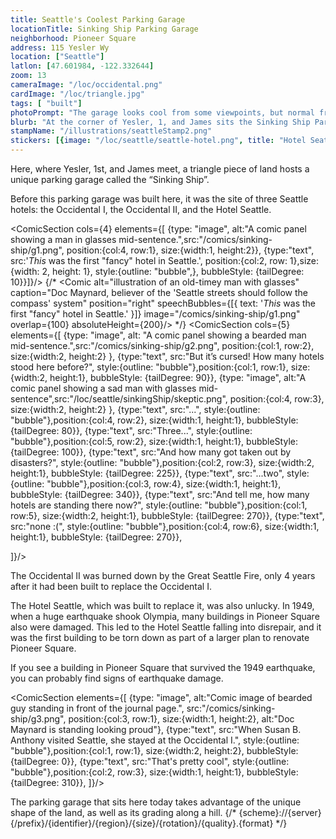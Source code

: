 ```yaml
---
title: Seattle's Coolest Parking Garage
locationTitle: Sinking Ship Parking Garage
neighborhood: Pioneer Square
address: 115 Yesler Wy
location: ["Seattle"]
latlon: [47.601984, -122.332644]
zoom: 13
cameraImage: "/loc/occidental.png"
cardImage: "/loc/triangle.jpg"
tags: [ "built"]
photoPrompt: "The garage looks cool from some viewpoints, but normal from others. Find the best and worst angles of the garage."
blurb: "At the corner of Yesler, 1, and James sits the Sinking Ship Parking Garage, which was voted the coolest parking garage in the country. But before it was a parking garage, a famous hotel sat here."
stampName: "/illustrations/seattleStamp2.png"
stickers: [{image: "/loc/seattle/seattle-hotel.png", title: "Hotel Seattle", linkOut: "https://www.loc.gov/resource/gdcmassbookdig.metropolitanseat00unse/?sp=19&r=-0.073,0.224,0.854,0.482,0"},{image: "/loc/seattle/sinkingShip/skeptic.png"}]
---
```


<LOCItem
    type="map"
    linkOut="https://www.loc.gov/item/75696663/"
    alt="Color map showing an aerial view of Seattle in the 1890s with street names."
    image="/loc/triangle.jpg"
    caption="Map of Seattle in 1891"/>

Here, where Yesler, 1st, and James meet, a triangle piece of land hosts a unique parking garage called the “Sinking Ship”.

Before this parking garage was built here, it was the site of three Seattle hotels: the Occidental I, the Occidental II, and the Hotel Seattle.

<LOCItem
    type="book"
    linkOut="https://www.loc.gov/resource/gdcmassbookdig.seattlememories00redf/?sp=21"
    alt="A black and white photograph of the Occidental Hotel. There is a crowd and horse-drawn carriages surrounding the hotel, which is decorated with a striped banner. "
    image="/loc/occidental.png"
    caption="Occidental Hotel"/>
<ComicSection cols={4} elements={[
    {type: "image", alt:"A comic panel showing a man in glasses mid-sentence.",src:"/comics/sinking-ship/g1.png", position:{col:4, row:1}, size:{width:1, height:2}},
    {type:"text", src:'*This* was the first "fancy" hotel in Seattle.', position:{col:2, row: 1},size:{width: 2, height: 1}, style:{outline: "bubble",}, bubbleStyle: {tailDegree: 10}}]}/>
{/* <Comic alt="illustration of an old-timey man with glasses" caption="Doc Maynard, believer of the 'Seattle streets should follow the compass' system" position="right" speechBubbles={[{ text: '*This* was the first "fancy" hotel in Seattle.' }]} image="/comics/sinking-ship/g1.png" overlap={100} absoluteHeight={200}/> */}
<LOCItem
    type="book"
    linkOut="https://www.loc.gov/resource/gdcmassbookdig.metropolitanseat00unse/?sp=19&r=-0.073,0.224,0.854,0.482,0"
    alt="A black and white photograph showing a front-view of the Hotel Seattle which is shaped like a wedge. There are people walking, and horses pulling carriages on the streets on either side of the hotel. "
    caption="Hotel Seattle"
    image="/loc/seattle/seattle-hotel.png"/>
<ComicSection cols={5} elements={[
    {type: "image", alt: "A comic panel showing a bearded man mid-sentence.",src:"/comics/sinking-ship/g2.png", position:{col:1, row:2}, size:{width:2, height:2} },
    {type:"text", src:"But it’s cursed! How many hotels stood here before?", style:{outline: "bubble"},position:{col:1, row:1}, size:{width:2, height:1}, bubbleStyle: {tailDegree: 90}},
    {type: "image", alt:"A comic panel showing a sad man with glasses mid-sentence",src:"/loc/seattle/sinkingShip/skeptic.png", position:{col:4, row:3}, size:{width:2, height:2} },
    {type:"text", src:"...", style:{outline: "bubble"},position:{col:4, row:2}, size:{width:1, height:1}, bubbleStyle: {tailDegree: 80}},
    {type:"text", src:"Three...", style:{outline: "bubble"},position:{col:5, row:2}, size:{width:1, height:1}, bubbleStyle: {tailDegree: 100}},
    {type:"text", src:"And how many got taken out by disasters?", style:{outline: "bubble"},position:{col:2, row:3}, size:{width:2, height:1}, bubbleStyle: {tailDegree: 225}},
    {type:"text", src:"...two", style:{outline: "bubble"},position:{col:3, row:4}, size:{width:1, height:1}, bubbleStyle: {tailDegree: 340}},
    {type:"text", src:"And tell me, how many hotels are standing there now?", style:{outline: "bubble"},position:{col:1, row:5}, size:{width:2, height:1}, bubbleStyle: {tailDegree: 270}},
    {type:"text", src:"none :(", style:{outline: "bubble"},position:{col:4, row:6}, size:{width:1, height:1}, bubbleStyle: {tailDegree: 270}},

]}/>

The Occidental II was burned down by the Great Seattle Fire, only 4 years after it had been built to replace the Occidental I.

The Hotel Seattle, which was built to replace it, was also unlucky. In 1949, when a huge earthquake shook Olympia, many buildings in Pioneer Square also were damaged. This led to the Hotel Seattle falling into disrepair, and it was the first building to be torn down as part of a larger plan to renovate Pioneer Square.

If you see a building in Pioneer Square that survived the 1949 earthquake, you can probably find signs of earthquake damage.

<LOCItem
    type="manuscript"
    linkOut="https://www.loc.gov/resource/mss11049.mss11049-001_00683_00886/?sp=159"
    alt="A photograph of an opened journal with cursive writing filling both pages."
    image="/loc/susan-journal.png"
    caption="Page from Susan B. Anthony's journal"/>
 
<ComicSection elements={[
    {type: "image", alt:"Comic image of bearded guy standing in front of the journal page.", src:"/comics/sinking-ship/g3.png", position:{col:3, row:1}, size:{width:1, height:2}, alt:"Doc Maynard is standing looking proud"},
    {type:"text", src:"When Susan B. Anthony visited Seattle, she stayed at the Occidental I.", style:{outline: "bubble"},position:{col:1, row:1}, size:{width:2, height:2}, bubbleStyle: {tailDegree: 0}},
    {type:"text", src:"That's pretty cool", style:{outline: "bubble"},position:{col:2, row:3}, size:{width:1, height:1}, bubbleStyle: {tailDegree: 310}},
]}/>


 The parking garage that sits here today takes advantage of the unique shape of the land, as well as its grading along a hill.
{/* {scheme}://{server}{/prefix}/{identifier}/{region}/{size}/{rotation}/{quality}.{format} */}
